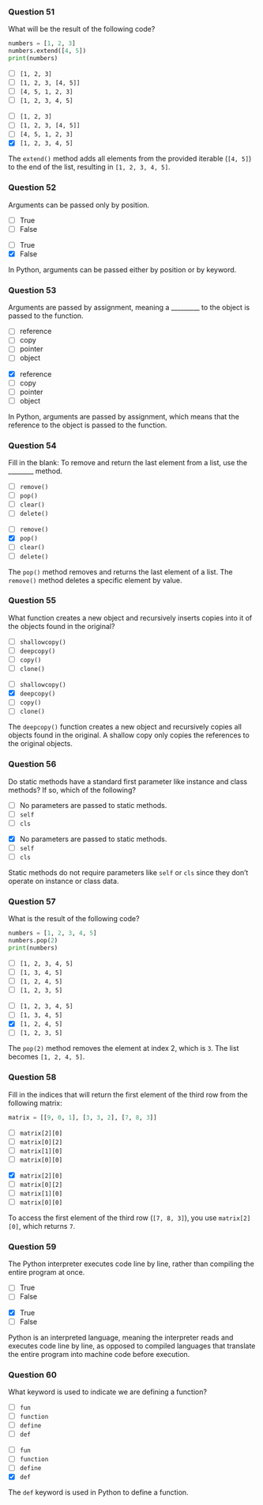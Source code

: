 ### Question 51 {.question}

What will be the result of the following code?

```python
numbers = [1, 2, 3]
numbers.extend([4, 5])
print(numbers)
```

::: {.r-stack}

::: {.absolute .left-0 .top-0 width=100%}
- [ ] `[1, 2, 3]`
- [ ] `[1, 2, 3, [4, 5]]`
- [ ] `[4, 5, 1, 2, 3]`
- [ ] `[1, 2, 3, 4, 5]`
:::

::: {.fragment .fade-in .absolute .left-0 .top-0 width=100%}
- [ ] `[1, 2, 3]`
- [ ] `[1, 2, 3, [4, 5]]`
- [ ] `[4, 5, 1, 2, 3]`
- [x] `[1, 2, 3, 4, 5]`


::: {.explanation}
The `extend()` method adds all elements from the provided iterable (`[4, 5]`) to the end of the list, resulting in `[1, 2, 3, 4, 5]`.
:::
:::
:::

### Question 52 {.question}

Arguments can be passed only by position.

::: {.r-stack}

::: {.absolute .left-0 .top-0 width=100%}
- [ ] True
- [ ] False
:::

::: {.fragment .fade-in .absolute .left-0 .top-0 width=100%}
- [ ] True
- [x] False


::: {.explanation}
In Python, arguments can be passed either by position or by keyword.
:::
:::
:::

### Question 53 {.question}

Arguments are passed by assignment, meaning a _________ to the object is passed to the function.

::: {.r-stack}

::: {.absolute .left-0 .top-0 width=100%}
- [ ] reference
- [ ] copy
- [ ] pointer
- [ ] object
:::

::: {.fragment .fade-in .absolute .left-0 .top-0 width=100%}
- [x] reference
- [ ] copy
- [ ] pointer
- [ ] object


::: {.explanation}
In Python, arguments are passed by assignment, which means that the reference to the object is passed to the function.
:::
:::
:::

### Question 54 {.question}

Fill in the blank: To remove and return the last element from a list, use the ________ method.

::: {.r-stack}

::: {.absolute .left-0 .top-0 width=100%}
- [ ] `remove()`
- [ ] `pop()`
- [ ] `clear()`
- [ ] `delete()`
:::

::: {.fragment .fade-in .absolute .left-0 .top-0 width=100%}
- [ ] `remove()`
- [x] `pop()`
- [ ] `clear()`
- [ ] `delete()`


::: {.explanation}
The `pop()` method removes and returns the last element of a list. The `remove()` method deletes a specific element by value.
:::
:::
:::

### Question 55 {.question}

What function creates a new object and recursively inserts copies into it of the objects found in the original?

::: {.r-stack}

::: {.absolute .left-0 .top-0 width=100%}
- [ ] `shallowcopy()`
- [ ] `deepcopy()`
- [ ] `copy()`
- [ ] `clone()`
:::

::: {.fragment .fade-in .absolute .left-0 .top-0 width=100%}
- [ ] `shallowcopy()`
- [x] `deepcopy()`
- [ ] `copy()`
- [ ] `clone()`


::: {.explanation}
The `deepcopy()` function creates a new object and recursively copies all objects found in the original. A shallow copy only copies the references to the original objects.
:::
:::
:::

### Question 56 {.question}

Do static methods have a standard first parameter like instance and class methods? If so, which of the following?

::: {.r-stack}

::: {.absolute .left-0 .top-0 width=100%}
- [ ] No parameters are passed to static methods.
- [ ] `self`
- [ ] `cls`
:::

::: {.fragment .fade-in .absolute .left-0 .top-0 width=100%}
- [x] No parameters are passed to static methods.
- [ ] `self`
- [ ] `cls`


::: {.explanation}
Static methods do not require parameters like `self` or `cls` since they don’t operate on instance or class data.
:::
:::
:::

### Question 57 {.question}

What is the result of the following code?

```python
numbers = [1, 2, 3, 4, 5]
numbers.pop(2)
print(numbers)
```

::: {.r-stack}

::: {.absolute .left-0 .top-0 width=100%}
- [ ] `[1, 2, 3, 4, 5]`
- [ ] `[1, 3, 4, 5]`
- [ ] `[1, 2, 4, 5]`
- [ ] `[1, 2, 3, 5]`
:::

::: {.fragment .fade-in .absolute .left-0 .top-0 width=100%}
- [ ] `[1, 2, 3, 4, 5]`
- [ ] `[1, 3, 4, 5]`
- [x] `[1, 2, 4, 5]`
- [ ] `[1, 2, 3, 5]`


::: {.explanation}
The `pop(2)` method removes the element at index 2, which is `3`. The list becomes `[1, 2, 4, 5]`.
:::
:::
:::

### Question 58 {.question}

Fill in the indices that will return the first element of the third row from the following matrix:

```python
matrix = [[9, 0, 1], [3, 3, 2], [7, 8, 3]]
```

::: {.r-stack}

::: {.absolute .left-0 .top-0 width=100%}
- [ ] `matrix[2][0]`
- [ ] `matrix[0][2]`
- [ ] `matrix[1][0]`
- [ ] `matrix[0][0]`
:::

::: {.fragment .fade-in .absolute .left-0 .top-0 width=100%}
- [x] `matrix[2][0]`
- [ ] `matrix[0][2]`
- [ ] `matrix[1][0]`
- [ ] `matrix[0][0]`


::: {.explanation}
To access the first element of the third row (`[7, 8, 3]`), you use `matrix[2][0]`, which returns `7`.
:::
:::
:::

### Question 59 {.question}

The Python interpreter executes code line by line, rather than compiling the entire program at once.

::: {.r-stack}

::: {.absolute .left-0 .top-0 width=100%}
- [ ] True
- [ ] False
:::

::: {.fragment .fade-in .absolute .left-0 .top-0 width=100%}
- [x] True
- [ ] False


::: {.explanation}
Python is an interpreted language, meaning the interpreter reads and executes code line by line, as opposed to compiled languages that translate the entire program into machine code before execution.
:::
:::
:::

### Question 60 {.question}

What keyword is used to indicate we are defining a function?

::: {.r-stack}

::: {.absolute .left-0 .top-0 width=100%}
- [ ] `fun`
- [ ] `function`
- [ ] `define`
- [ ] `def`
:::

::: {.fragment .fade-in .absolute .left-0 .top-0 width=100%}
- [ ] `fun`
- [ ] `function`
- [ ] `define`
- [x] `def`


::: {.explanation}
The `def` keyword is used in Python to define a function.
:::
:::
:::

